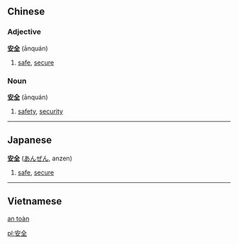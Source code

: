 ==Chinese==
===Adjective===
'''[[安]][[全]]''' (ānquán)

# [[safe]], [[secure]]

===Noun===
'''[[安]][[全]]''' (ānquán)

# [[safety]], [[security]]

----

== Japanese ==                                          

'''[[安]][[全]]''' ([[あんぜん]], anzen)

# [[safe]], [[secure]]

----

==Vietnamese==
[[an toàn]]

[[pl:安全]]